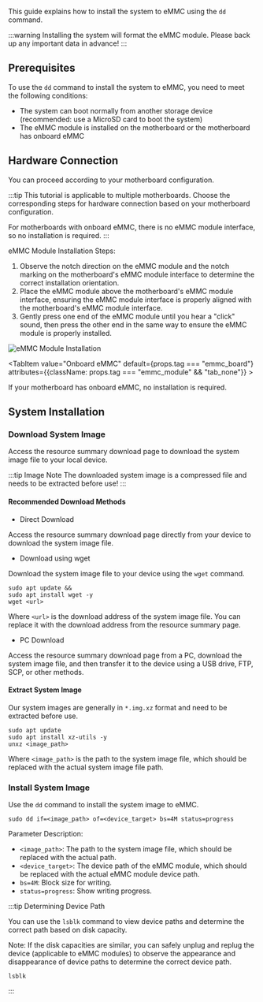 This guide explains how to install the system to eMMC using the `dd` command.

:::warning
Installing the system will format the eMMC module. Please back up any important data in advance!
:::

## Prerequisites

To use the `dd` command to install the system to eMMC, you need to meet the following conditions:

- The system can boot normally from another storage device (recommended: use a MicroSD card to boot the system)
- The eMMC module is installed on the motherboard or the motherboard has onboard eMMC

## Hardware Connection

You can proceed according to your motherboard configuration.

:::tip
This tutorial is applicable to multiple motherboards. Choose the corresponding steps for hardware connection based on your motherboard configuration.

For motherboards with onboard eMMC, there is no eMMC module interface, so no installation is required.
:::

<Tabs queryString="system boot">
<TabItem value="eMMC Module" default={props.tag === "emmc_module"} attributes={{className: props.tag === "emmc_board" && "tab_none"}} >

eMMC Module Installation Steps:

1. Observe the notch direction on the eMMC module and the notch marking on the motherboard's eMMC module interface to determine the correct installation orientation.
2. Place the eMMC module above the motherboard's eMMC module interface, ensuring the eMMC module interface is properly aligned with the motherboard's eMMC module interface.
3. Gently press one end of the eMMC module until you hear a "click" sound, then press the other end in the same way to ensure the eMMC module is properly installed.

<div style={{ textAlign: "center" }}>
  <img
    src="/en/img/common/radxa-os/install-system/emmc-moudle-board.webp"
    style={{ width: "100%", maxWidth: "1200px" }}
    alt="eMMC Module Installation"
  />
</div>

</TabItem>

<TabItem value="Onboard eMMC" default={props.tag === "emmc_board"} attributes={{className: props.tag === "emmc_module" && "tab_none"}} >

If your motherboard has onboard eMMC, no installation is required.

</TabItem>  
</Tabs>

## System Installation

### Download System Image

Access the resource summary download page to download the system image file to your local device.

:::tip Image Note
The downloaded system image is a compressed file and needs to be extracted before use!
:::

#### Recommended Download Methods

- Direct Download

Access the resource summary download page directly from your device to download the system image file.

- Download using wget

Download the system image file to your device using the `wget` command.

<NewCodeBlock tip="radxa@device$" type="device">

```
sudo apt update &&
sudo apt install wget -y
wget <url>
```

</NewCodeBlock>

Where `<url>` is the download address of the system image file. You can replace it with the download address from the resource summary page.

- PC Download

Access the resource summary download page from a PC, download the system image file, and then transfer it to the device using a USB drive, FTP, SCP, or other methods.

#### Extract System Image

Our system images are generally in `*.img.xz` format and need to be extracted before use.

<NewCodeBlock tip="radxa@device$" type="device">

```
sudo apt update
sudo apt install xz-utils -y
unxz <image_path>
```

</NewCodeBlock>

Where `<image_path>` is the path to the system image file, which should be replaced with the actual system image file path.

### Install System Image

Use the `dd` command to install the system image to eMMC.

<NewCodeBlock tip="radxa@device$" type="device">

```
sudo dd if=<image_path> of=<device_target> bs=4M status=progress
```

</NewCodeBlock>

Parameter Description:

- `<image_path>`: The path to the system image file, which should be replaced with the actual path.
- `<device_target>`: The device path of the eMMC module, which should be replaced with the actual eMMC module device path.
- `bs=4M`: Block size for writing.
- `status=progress`: Show writing progress.

:::tip Determining Device Path

You can use the `lsblk` command to view device paths and determine the correct path based on disk capacity.

Note: If the disk capacities are similar, you can safely unplug and replug the device (applicable to eMMC modules) to observe the appearance and disappearance of device paths to determine the correct device path.

<NewCodeBlock tip="radxa@device$" type="device">

```
lsblk
```

</NewCodeBlock>

:::

